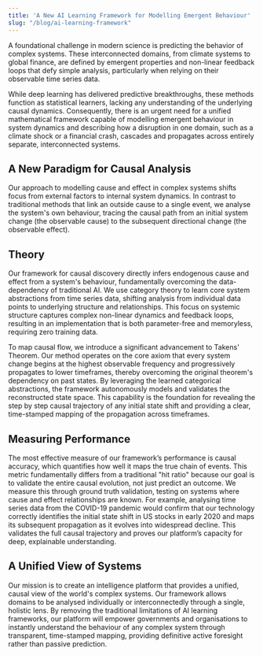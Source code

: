 ```yaml
---
title: 'A New AI Learning Framework for Modelling Emergent Behaviour'
slug: "/blog/ai-learning-framework"
---
```


A foundational challenge in modern science is predicting the behavior of complex systems. These interconnected domains, from climate systems to global finance, are defined by emergent properties and non-linear feedback loops that defy simple analysis, particularly when relying on their observable time series data.

While deep learning has delivered predictive breakthroughs, these methods function as statistical learners, lacking any understanding of the underlying causal dynamics. Consequently, there is an urgent need for a unified mathematical framework capable of modelling emergent behaviour in system dynamics and describing how a disruption in one domain, such as a climate shock or a financial crash, cascades and propagates across entirely separate, interconnected systems.

## A New Paradigm for Causal Analysis

Our approach to modelling cause and effect in complex systems shifts focus from external factors to internal system dynamics. In contrast to traditional methods that link an outside cause to a single event, we analyse the system's own behaviour, tracing the causal path from an initial system change (the observable cause) to the subsequent directional change (the observable effect).


## Theory 

Our framework for causal discovery directly infers endogenous cause and effect from a system's behaviour, fundamentally overcoming the data-dependency of traditional AI. We use category theory to learn core system abstractions from time series data, shifting analysis from individual data points to underlying structure and relationships. This focus on systemic structure captures complex non-linear dynamics and feedback loops, resulting in an implementation that is both parameter-free and memoryless, requiring zero training data.

To map causal flow, we introduce a significant advancement to Takens' Theorem. Our method operates on the core axiom that every system change begins at the highest observable frequency and progressively propagates to lower timeframes, thereby overcoming the original theorem's dependency on past states. By leveraging the learned categorical abstractions, the framework autonomously models and validates the reconstructed state space. This capability is the foundation for revealing the step by step causal trajectory of any initial state shift and providing a clear, time-stamped mapping of the propagation across timeframes.

## Measuring Performance

The most effective measure of our framework’s performance is causal accuracy, which quantifies how well it maps the true chain of events. This metric fundamentally differs from a traditional "hit ratio" because our goal is to validate the entire causal evolution, not just predict an outcome. We measure this through ground truth validation, testing on systems where cause and effect relationships are known. For example, analysing time series data from the COVID-19 pandemic would confirm that our technology correctly identifies the initial state shift in US stocks in early 2020 and maps its subsequent propagation as it evolves into widespread decline. This validates the full causal trajectory and proves our platform’s capacity for deep, explainable understanding.

## A Unified View of Systems

Our mission is to create an intelligence platform that provides a unified, causal view of the world's complex systems. Our framework allows domains to be analysed individually or interconnectedly through a single, holistic lens. By removing the traditional limitations of AI learning frameworks, our platform will empower governments and organisations to instantly understand the behaviour of any complex system through transparent, time-stamped mapping, providing definitive active foresight rather than passive prediction.
